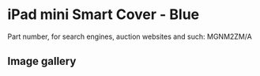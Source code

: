 
# iPad mini Smart Cover - Blue

Part number, for search engines, auction websites and such: MGNM2ZM/A

## Image gallery

<div style={{ width: "768px" }}>
  <GalleryComponent
    images={[
      {
        original: "/everysource/MGNM2.png",
        thumbnail: "/everypreview/MGNM2.png",
      },
      {
        original: "/everysource/MGNM2_AV1_GOLD.png",
        thumbnail: "/everypreview/MGNM2_AV1_GOLD.png",
      },
      {
        original: "/everysource/MGNM2_AV1_SILVER.png",
        thumbnail: "/everypreview/MGNM2_AV1_SILVER.png",
      },
      {
        original: "/everysource/MGNM2_AV1_SPACE_GRAY.png",
        thumbnail: "/everypreview/MGNM2_AV1_SPACE_GRAY.png",
      },
      {
        original: "/everysource/MGNM2_AV2.png",
        thumbnail: "/everypreview/MGNM2_AV2.png",
      },
      {
        original: "/everysource/MGNM2_AV3.png",
        thumbnail: "/everypreview/MGNM2_AV3.png",
      },
      {
        original: "/everysource/MGNM2_AV4.png",
        thumbnail: "/everypreview/MGNM2_AV4.png",
      },
      {
        original: "/everysource/MGNM2_AV5.png",
        thumbnail: "/everypreview/MGNM2_AV5.png",
      }
    ]}
  />
</div>